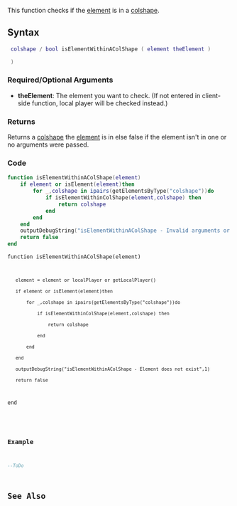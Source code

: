 {{Useful Function}}
<lowercasetitle/>

This function checks if the [[/element.md|element]] is in a [[/colshape.md|colshape]].

==Syntax==
<section name="Server" class="server" show="true"><syntaxhighlight lang="lua"> colshape / bool isElementWithinAColShape ( element theElement ) </syntaxhighlight></section>
<section name="Client" class="client" show="true"><syntaxhighlight lang="lua"> ) </syntaxhighlight></section>

===Required/Optional Arguments===
* '''theElement''': The element you want to check. (If not entered in client-side function, local player will be checked instead.)

===Returns===
Returns a [[/colshape.md|colshape]] the [[/element.md|element]] is in else false if the element isn't in one or no arguments were passed.

===Code===
<section name="Server" class="server" show="true">
<syntaxhighlight lang="lua">function isElementWithinAColShape(element)
	if element or isElement(element)then
		for _,colshape in ipairs(getElementsByType("colshape"))do
			if isElementWithinColShape(element,colshape) then
				return colshape
			end
		end
	end
	outputDebugString("isElementWithinAColShape - Invalid arguments or element does not exist",1)
	return false
end</syntaxhighlight></section>
<section name="Client" class="client" show="true">
<code>function isElementWithinAColShape(element)
	element = element or localPlayer or getLocalPlayer()
	if element or isElement(element)then
		for _,colshape in ipairs(getElementsByType("colshape"))do
			if isElementWithinColShape(element,colshape) then
				return colshape
			end
		end
	end
	outputDebugString("isElementWithinAColShape - Element does not exist",1)
	return false
end</syntaxhighlight></section>

===Example===
<syntaxhighlight lang="lua">
--ToDo
</syntaxhighlight>

==See Also==
{{Useful_Functions}}